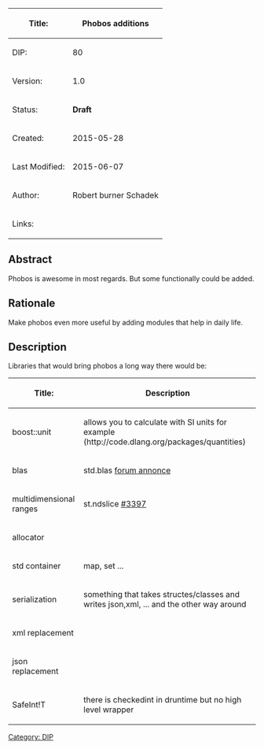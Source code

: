 {| class="wikitable"
!Title:
!'''Phobos additions'''
|-
|DIP:
|80
|-
|Version:
|1.0
|-
|Status:
|'''Draft'''
|-
|Created:
|2015-05-28
|-
|Last Modified:
|2015-06-07
|-
|Author:
|Robert burner Schadek
|-
|Links:
|
|}

== Abstract ==
Phobos is awesome in most regards.
But some functionally could be added.

== Rationale ==
Make phobos even more useful by adding modules that help in daily life.

== Description ==

Libraries that would bring phobos a long way there would be: 

{| class="wikitable"
!Title:
!''' Description '''
|-
| boost::unit
| allows you to calculate with SI units for example (http://code.dlang.org/packages/quantities)
|-
| blas
| std.blas [http://forum.dlang.org/post/nilhvnqbsgqhxdshpqfl@forum.dlang.org forum annonce]
|-
| multidimensional ranges
| st.ndslice [https://github.com/D-Programming-Language/phobos/pull/3397 #3397]
|-
| allocator
|
|-
| std container
| map, set ...
|-
| serialization
| something that takes structes/classes and writes json,xml, ... and the other way around
|-
| xml replacement
| 
|-
| json replacement
|
|-
| SafeInt!T
| there is checkedint in druntime but no high level wrapper
|}

[[Category: DIP]]